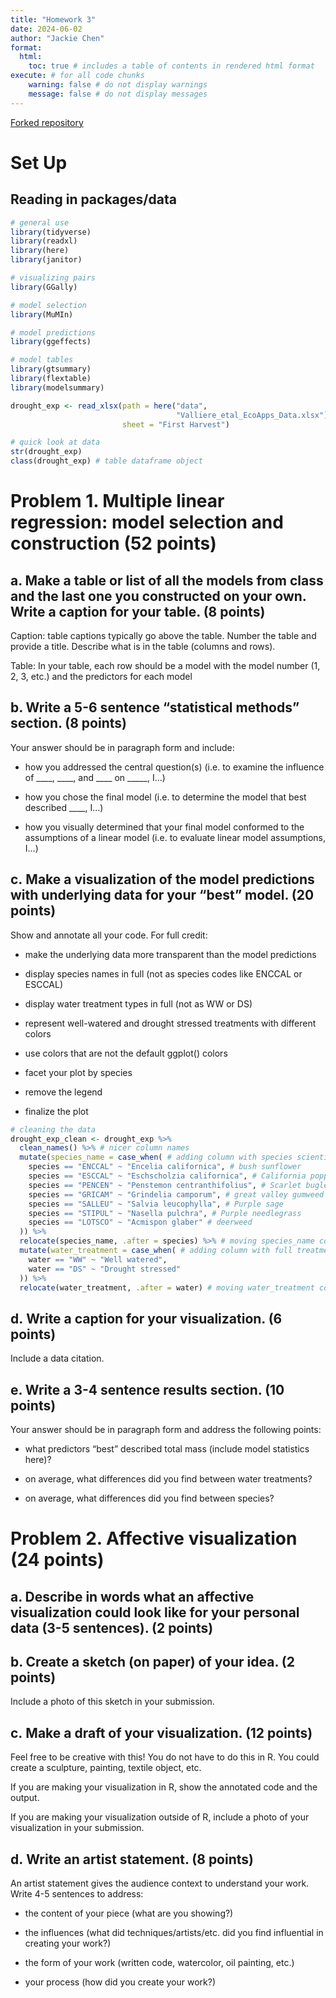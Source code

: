 ```yaml
---
title: "Homework 3"
date: 2024-06-02
author: "Jackie Chen"
format:
  html: 
    toc: true # includes a table of contents in rendered html format
execute: # for all code chunks
    warning: false # do not display warnings
    message: false # do not display messages
---
```


[Forked repository](https://github.com/jackiechen24/chen-jackie_homework-03)

# Set Up

## Reading in packages/data
```r
# general use
library(tidyverse)
library(readxl)
library(here)
library(janitor)

# visualizing pairs
library(GGally)

# model selection
library(MuMIn)

# model predictions
library(ggeffects)

# model tables
library(gtsummary)
library(flextable)
library(modelsummary)

drought_exp <- read_xlsx(path = here("data", 
                                     "Valliere_etal_EcoApps_Data.xlsx"),
                         sheet = "First Harvest")

# quick look at data 
str(drought_exp)
class(drought_exp) # table dataframe object
```

# Problem 1. Multiple linear regression: model selection and construction (52 points)

## a. Make a table or list of all the models from class and the last one you constructed on your own. Write a caption for your table. (8 points)
Caption: table captions typically go above the table. Number the table and provide a title. Describe what is in the table (columns and rows).

Table: In your table, each row should be a model with the model number (1, 2, 3, etc.) and the predictors for each model

## b. Write a 5-6 sentence “statistical methods” section. (8 points)
Your answer should be in paragraph form and include:

- how you addressed the central question(s) (i.e. to examine the influence of ____, ____, and ____ on _____, I…)

- how you chose the final model (i.e. to determine the model that best described ____, I…)

- how you visually determined that your final model conformed to the assumptions of a linear model (i.e. to evaluate linear model assumptions, I…)

## c. Make a visualization of the model predictions with underlying data for your “best” model. (20 points)
Show and annotate all your code. For full credit:

- make the underlying data more transparent than the model predictions

- display species names in full (not as species codes like ENCCAL or ESCCAL)

- display water treatment types in full (not as WW or DS)

- represent well-watered and drought stressed treatments with different colors

- use colors that are not the default ggplot() colors

- facet your plot by species

- remove the legend

- finalize the plot

```r
# cleaning the data
drought_exp_clean <- drought_exp %>% 
  clean_names() %>% # nicer column names
  mutate(species_name = case_when( # adding column with species scientific names
    species == "ENCCAL" ~ "Encelia californica", # bush sunflower
    species == "ESCCAL" ~ "Eschscholzia californica", # California poppy
    species == "PENCEN" ~ "Penstemon centranthifolius", # Scarlet bugler
    species == "GRICAM" ~ "Grindelia camporum", # great valley gumweed
    species == "SALLEU" ~ "Salvia leucophylla", # Purple sage
    species == "STIPUL" ~ "Nasella pulchra", # Purple needlegrass
    species == "LOTSCO" ~ "Acmispon glaber" # deerweed
  )) %>% 
  relocate(species_name, .after = species) %>% # moving species_name column after species
  mutate(water_treatment = case_when( # adding column with full treatment names
    water == "WW" ~ "Well watered",
    water == "DS" ~ "Drought stressed"
  )) %>% 
  relocate(water_treatment, .after = water) # moving water_treatment column after water
```

## d. Write a caption for your visualization. (6 points)
Include a data citation.

## e. Write a 3-4 sentence results section. (10 points)
Your answer should be in paragraph form and address the following points:

- what predictors “best” described total mass (include model statistics here)?

- on average, what differences did you find between water treatments?

- on average, what differences did you find between species?

# Problem 2. Affective visualization (24 points)

## a. Describe in words what an affective visualization could look like for your personal data (3-5 sentences). (2 points)

## b. Create a sketch (on paper) of your idea. (2 points)
Include a photo of this sketch in your submission.

## c. Make a draft of your visualization. (12 points)
Feel free to be creative with this! You do not have to do this in R. You could create a sculpture, painting, textile object, etc.

If you are making your visualization in R, show the annotated code and the output.

If you are making your visualization outside of R, include a photo of your visualization in your submission.

## d. Write an artist statement. (8 points)
An artist statement gives the audience context to understand your work. Write 4-5 sentences to address:

- the content of your piece (what are you showing?)

- the influences (what did techniques/artists/etc. did you find influential in creating your work?)

- the form of your work (written code, watercolor, oil painting, etc.)

- your process (how did you create your work?)